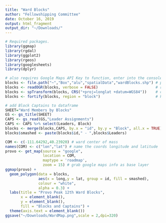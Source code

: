 ```yaml
---
title: "Ward Blocks"
author: "Fellowshipping Committee"
date: October 16, 2019
output: html_fragment
output_dir: "~/Downloads/"
---
```


```r
# Required packages.
library(ggmap)
library(rgdal)
library(ggplot2)
library(rgeos)
library(googlesheets)
library(dplyr)

# also requires Google Maps API Key to function, enter into the console via register_google
blocks <- file.path("~","Box","alu","spatialData","wardBlocks.shp") # path to ward blocks polygon file
blocks <- readOGR(blocks, verbose = FALSE)                          # read block boundaries shapefile
blocks <- spTransform(blocks, CRS("+proj=longlat +datum=WGS84"))    # convert to compatible coordinate reference system for google maps
blocks <- fortify(blocks, region = "block")                         # key block as region so it can be referenced

# add Block Captains to dataframe
SHEET="Ward Members by Blocks"
GS <- gs_title(SHEET)
CAPS <- gs_read(GS,"Leader Assignments")
CAPS <- CAPS %>% select(Leaders, Block)
blocks <- merge(blocks,CAPS, by.x = "id", by.y = "Block", all.x = TRUE)
blocks$smashed <- paste(blocks$id," - ",blocks$Leaders)

COM <- c(-111.64292,40.23920) # ward center of mass
names(COM) <- c("lon","lat") # name the coords longitude and latitude
provo <- get_map(source = "google",
                 location = COM,
                 maptype = 'roadmap',
                 zoom = 15) # grab google maps info as base layer
ggmap(provo) + 
  geom_polygon(data = blocks, 
               aes(x = long,y = lat, group = id, fill = smashed),
               colour = "white",
               alpha = 0.3) +
  labs(title = "Provo Peak 12th Ward Blocks",
       x = element_blank(),
       y = element_blank(),
       fill = "Blocks and Captains") +
  theme(axis.text = element_blank())
ggsave("~/Downloads/WardMap.png",scale = 2,dpi=320)
```